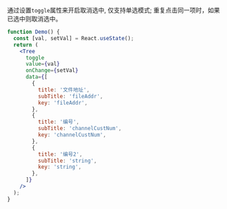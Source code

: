 通过设置`toggle`属性来开启取消选中, 仅支持单选模式;
重复点击同一项时，如果已选中则取消选中。

```jsx
function Demo() {
  const [val, setVal] = React.useState();
  return (
    <Tree
      toggle
      value={val}
      onChange={setVal}
      data={[
        {
          title: '文件地址',
          subTitle: 'fileAddr',
          key: 'fileAddr',
        },
        {
          title: '编号',
          subTitle: 'channelCustNum',
          key: 'channelCustNum',
        },
        {
          title: '编号2',
          subTitle: 'string',
          key: 'string',
        },
      ]}
    />
  );
}
```
